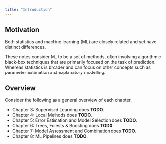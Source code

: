 ```yaml
---
title: "Introduction"
---
```


## Motivation

Both statistics and machine learning (ML) are closely related and yet have 
distinct differences. 

These notes consider ML to be a set of methods, often involving algorithmic
black-box techniques that are primarily focused on the task of prediction.
Whereas statistics is broader and can focus on other concepts such as parameter
estimation and explanatory modelling.

## Overview

Consider the following as a general overview of each chapter.
    
- Chapter 3: Supervised Learning does **TODO**.
- Chapter 4: Local Methods does **TODO**.
- Chapter 5: Error Estimation and Model Selection does **TODO**.
- Chapter 6: Trees, Forests & Boosting does **TODO**.
- Chapter 7: Model Assessment and Combination does **TODO**.
- Chapter 8: ML Pipelines does **TODO**.
